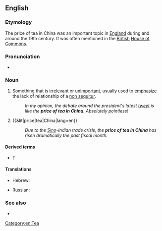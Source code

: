 ==English==

===Etymology===
The price of tea in China was an important topic in [[England]] during and around the 19th century. It was often mentioned in the [[British]] [[House of Commons]].

===Pronunciation===
* {{audio|En-au-price of tea in China.ogg|Audio (AU)|lang=en}}

===Noun===
{{en-noun|?}}

# {{lb|en|idiomatic}} Something that is [[irrelevant]] or [[unimportant]], usually used to [[emphasize]] the lack of relationship of a [[non sequitur]].
#: ''In my opinion, the debate around the president's latest [[tweet]] is like the '''price of tea in China'''. Absolutely pointless!''
# {{&lit|price|tea|China|lang=en}}
#: ''Due to the [[Sino-|Sino]]-Indian trade crisis, the '''price of tea in China''' has risen dramatically the past fiscal month.''

====Derived terms====
* {{l|en|what does that have to do with the price of tea in China}}?

====Translations====
{{trans-top|irrelevant to the topic at hand}}
* Hebrew: {{t|he|מה עניין שמיטה אצל הר סיני|tr=má inyán sh'mitá étzel hár sináy}}
{{trans-mid}}
* Russian: {{t|ru|в огоро́де бузина́, а в Ки́еве дя́дька}} {{qualifier|elder grows in the vegetable garden but the uncle lives in Kiev}}
{{trans-bottom}}

===See also===
* {{l|en|all the tea in China}}

[[Category:en:Tea]]